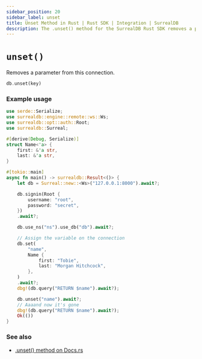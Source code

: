 ```yaml
---
sidebar_position: 20
sidebar_label: unset
title: Unset Method in Rust | Rust SDK | Integration | SurrealDB
description: The .unset() method for the SurrealDB Rust SDK removes a parameter from the connection.
---
```


# `unset()`

Removes a parameter from this connection.

```rust title="Method Syntax"
db.unset(key)
```

### Example usage

```rust
use serde::Serialize;
use surrealdb::engine::remote::ws::Ws;
use surrealdb::opt::auth::Root;
use surrealdb::Surreal;

#[derive(Debug, Serialize)]
struct Name<'a> {
    first: &'a str,
    last: &'a str,
}

#[tokio::main]
async fn main() -> surrealdb::Result<()> {
    let db = Surreal::new::<Ws>("127.0.0.1:8000").await?;

    db.signin(Root {
        username: "root",
        password: "secret",
    })
    .await?;

    db.use_ns("ns").use_db("db").await?;

    // Assign the variable on the connection
    db.set(
        "name",
        Name {
            first: "Tobie",
            last: "Morgan Hitchcock",
        },
    )
    .await?;
    dbg!(db.query("RETURN $name").await?);

    db.unset("name").await?;
    // Aaaand now it's gone
    dbg!(db.query("RETURN $name").await?);
    Ok(())
}
```

### See also

* [.unset() method on Docs.rs](https://docs.rs/surrealdb/latest/surrealdb/struct.Surreal.html#method.unset)